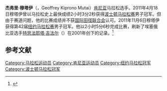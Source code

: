 {{Infobox sportsperson
| honorific_prefix          = 
| name                      = Geoffrey Kiprono Mutai
| honorific_suffix          = 
| image                     = GeoffreyMutai.jpg
| image_size                = 
| alt                       = 
| caption                   = 
| headercolor               = 
| real_name                 = 
| native_name               = 
| native_name_lang          = 
| romanizedname             = 
| english_name              = 
| birth_name                = 
| nickname                  = 
| nationality               = {{KEN}}
| national_team             = {{KEN}}
| ethnicity                 = 
| hometown                  = 
| citizenship               = 
| birth_date                = {{Birth date and age|year=1981|month=10|day=7}}
| birth_place               = {{KEN}}裂谷省Koibatek District
| death_date                = 
| death_place               = 
| resting_place             = 
| resting_place_coordinates = 
| monuments                 = 
| residence                 = {{KEN}}
| education                 = 
| alma_mater                = 
| occupation                = 
| years_active              = 2008 -
| employer                  = 
| agent                     = 
| height                    = {{height|m=1.83}}
| weight                    = {{weight|kg=56}}
| spouse                    = 
| life_partner              = 
| other_interests           = 
| website                   = 
| module                    = 
| country                   = {{KEN}}
| sport                     = 田徑
| disability                = 
| disability_class          = 
| rank                      = 
| event                     = 長跑
| universityteam            = 
| collegeteam               = 
| league                    = 
| league_type               = 
| club                      = 
| team                      = 
| turnedpro                 = 
| partner                   = 
| former_partner            = 
| coach                     = 
| retired                   = 
| coaching                  = 
| module2                   = 
| worlds                    = 
{{ubl
|'''2011年IAAF世界越野錦標賽（Senior Race）'''：第五名
|'''2011年IAAF世界越野錦標賽（Senior Race）'''：Team第一名
}}
| regionals                 = 
{{ubl
|'''2010年非洲田徑錦標賽'''：10000公尺第三名
}}
| nationals                 = 
| olympics                  = 
| paralympics               = 
| highestranking            = 
| pb                        = 
{{ubl
|'''5000公尺'''：13分52.11秒 （2011年）
|'''10000公尺'''：27分27.79秒 （2010年）
|'''10公里'''：27分19秒 （2011年）
|'''15公里'''：42分15秒 （2013年）
|'''20公里'''：56分05秒 （2013年）
|'''半程馬拉松'''：58分58秒 （2013年）
|'''25公里'''：1小時13分25秒 （2015年）
|'''30公里'''：1小時28分11秒 （2012年）
|'''馬拉松'''：2小時04分15秒 （2012年）
}}
| medaltemplates            = 
{{MedalCountry|{{KEN}}}}
{{MedalSport|男子田徑}}
{{MedalCompetition|非洲田徑錦標賽}}
{{MedalBronze|2010年肯亞奈洛比|10000公尺}}
{{MedalCompetition|IAAF世界越野錦標賽（Senior Race）}}
{{MedalGold|2011年西班牙安達盧西亞|Team}}
| show-medals               = 
| module3                   = 
| updated                   = 2016年12月19日
}}
'''杰弗里·穆塔伊'''（{{bd|1981年|10月7日|}}，Geoffrey Kiprono Mutai）[[肯尼亚|肯尼亚]]马拉松选手。2011年4月18日穆塔伊曾以马拉松史上最快成绩2小时3分2秒获得[[波士顿马拉松赛|波士顿马拉松赛]]男子冠军。但由于赛道问题，他的比赛成绩并不获[[国际田径联合会|国际田径联合会]]认可。2011年11月6日穆塔伊获得第42届[[纽约马拉松赛|纽约马拉松赛]]男子冠军。他以2小时5分6秒完成比赛，刷新了埃塞俄比亚选手[[特思法耶塔·吉法尔|特思法耶塔·吉法尔]]（{{link-en|Tesfaye Jifar|Tesfaye Jifar}}）在2001年创下的记录。<ref>{{Cite web |url=http://www.voanews.com/chinese/news/international/20111106-NYC-MARATHON-133329233.html |title=肯尼亚选手获纽约马拉松男子冠军 |access-date=2011-11-12 |archive-date=2012-01-08 |archive-url=https://web.archive.org/web/20120108235958/http://www.voanews.com/chinese/news/international/20111106-NYC-MARATHON-133329233.html |dead-url=no }}</ref>

==参考文献==
{{reflist}}

[[Category:马拉松运动员|Category:马拉松运动员]]
[[Category:肯尼亚运动员|Category:肯尼亚运动员]]
[[Category:纽约马拉松冠军|Category:纽约马拉松冠军]]
[[Category:波士顿马拉松冠军|Category:波士顿马拉松冠军]]